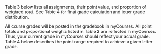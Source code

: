 \subsubsection{Individual Performance}
Table 3 below lists all assignments, their point value, and proportion of weighted total. See Table 4 for final grade calculation and letter grade distribution.

\begin{table}[H]
\centering
\caption{Individual Assignments and Point Values}
\vspace{3mm}
\label{points}
\begin{tabular}{lllrlrr}
\hline
\bf{Assignment} & \bf{\em{n}} &  & \bf{Points} &  & \bf{Total} & \bf{Prop.} \\
\hline
Journal Article Reviews & 2 & $\times$ & 50 & = & 100 & .50\\
% Special Topics Team Presentations & 1 & $\times$ & 100 & = & 100 & .25\\
% Chapter 1 in a Nutshell & 1 & $\times$ & 100 & = & 100 & .50 \\
Culminating Assignment/Project & 1 & $\times$ & 100 & = & 100 & .50 \\
\multicolumn{4}{r}{\bf{Individual Performance Total}} & {\bf{=}} & {\bf{200}} & {\bf{1.00}} \\
\hline
\end{tabular}
\label{points}
\end{table}

\subsubsection{Final Grade Calculation}
All course grades will be posted in the gradebook in myCourses. All point totals and proportional weights listed in Table 2 are reflected in myCourses. Thus, your current grade in myCourses should reflect your actual grade. Table 4 below describes the point range required to achieve a given letter grade.

\begin{table}[H]
\begin{center}
\caption{Final Grade Point Range Requirements}
\label{finalgrades}
\vspace{3mm}
\begin{tabular}{cccc}
\hline
\bf{Grade} & \bf{Point Range} & \bf{Percentage} & \bf{Grade Points}\\
\hline
A & 180.00 -- 200.00 & 90 -- 100 & 4.0\\ 
B & 160.00 -- 178.00 & 80 -- 89  & 3.0\\ 
C & 140.00 -- 158.00 & 70 -- 79  & 2.0\\ 
D & 120.00 -- 138.00 & 60 -- 69  & 1.0\\ 
F & 000.00 -- 118.00 & 00 -- 59  & 0.0\\
\hline
\end{tabular}
\end{center}
\end{table}
